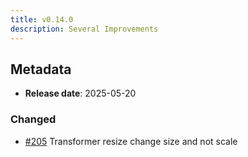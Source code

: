```yaml
---
title: v0.14.0
description: Several Improvements
---
```


## Metadata

- **Release date**: 2025-05-20

### Changed

- [#205](https://github.com/InditexTech/weavejs/issues/205) Transformer resize change size and not scale
